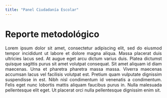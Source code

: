 ```yaml
---
title: "Panel Ciudadanía Escolar"
---
```

# Reporte metodológico {-}
<div align="justify";>
Lorem ipsum dolor sit amet, consectetur adipiscing elit, sed do eiusmod tempor incididunt ut labore et dolore magna aliqua. Massa placerat duis ultricies lacus sed. At augue eget arcu dictum varius duis. Platea dictumst quisque sagittis purus sit amet volutpat consequat. Sit amet aliquam id diam maecenas. Urna et pharetra pharetra massa massa. Viverra maecenas accumsan lacus vel facilisis volutpat est. Pretium quam vulputate dignissim suspendisse in est. Nibh nisl condimentum id venenatis a condimentum. Felis eget nunc lobortis mattis aliquam faucibus purus in. Nulla malesuada pellentesque elit eget. Ut placerat orci nulla pellentesque dignissim enim sit. <br>
</div>
<!--stackedit_data:
eyJoaXN0b3J5IjpbLTExOTk0NTIwOTldfQ==
-->